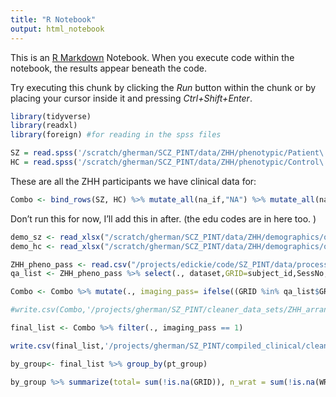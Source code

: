 ```yaml
---
title: "R Notebook"
output: html_notebook
---
```


This is an [R Markdown](http://rmarkdown.rstudio.com) Notebook. When you execute code within the notebook, the results appear beneath the code. 

Try executing this chunk by clicking the *Run* button within the chunk or by placing your cursor inside it and pressing *Ctrl+Shift+Enter*. 




```r
library(tidyverse)
library(readxl)
library(foreign) #for reading in the spss files
```



```r
SZ = read.spss('/scratch/gherman/SCZ_PINT/data/ZHH/phenotypic/Patient\ Sample\ 7-30-18.sav', to.data.frame=TRUE, use.value.labels = FALSE, stringsAsFactors= FALSE, na.strings=c("","NA", " ", "N/A")) %>% mutate(., pt_group="SZ") %>% mutate_all(trimws) %>% rename(., GRID=grid)
HC = read.spss('/scratch/gherman/SCZ_PINT/data/ZHH/phenotypic/Control\ Sample\ 7-30-18.sav', to.data.frame=TRUE, use.value.labels = FALSE, stringsAsFactors = FALSE, na.strings=c("","NA", " ", "N/A"))%>% mutate(., pt_group="HC")%>% mutate_all(trimws)

```

These are all the ZHH participants we have clinical data for:
```r
Combo <- bind_rows(SZ, HC) %>% mutate_all(na_if,"NA") %>% mutate_all(na_if, "") %>% mutate_all(na_if, " ")%>% mutate_all(na_if, ".")
```


Don't run this for now, I'll add this in after. (the edu codes are in here too. )
```r
demo_sz <- read_xlsx("/scratch/gherman/SCZ_PINT/data/ZHH/demographics/qrySZ_Sess_Miklos.xlsx") %>% select(.,grid,SessNo)
demo_hc <- read_xlsx("/scratch/gherman/SCZ_PINT/data/ZHH/demographics/qryHC_NewResting_15-40.xlsx") %>% select(., "grid"=GRID,SessNo)
```

```r
ZHH_pheno_pass <- read.csv("/projects/edickie/code/SZ_PINT/data/processed/pheno/20200221_pheno_clinicalplusqa.csv", stringsAsFactors = FALSE) %>% filter(., dataset=="ZHH") %>% mutate_all(na_if,"NA") %>% mutate_all(na_if, "") %>% mutate_all(na_if, " ")%>% mutate_all(trimws)
qa_list <- ZHH_pheno_pass %>% select(., dataset,GRID=subject_id,SessNo, sex = Sex, dx = DX, Age)
```


```r
Combo <- Combo %>% mutate(., imaging_pass= ifelse((GRID %in% qa_list$GRID), 1, 0))

#write.csv(Combo,'/projects/gherman/SZ_PINT/cleaner_data_sets/ZHH_arranged.csv')

```

```r
final_list <- Combo %>% filter(., imaging_pass == 1)

write.csv(final_list,'/projects/gherman/SZ_PINT/compiled_clinical/cleaner_data_sets/ZHH_arranged2020_march.csv')

```


```r
by_group<- final_list %>% group_by(pt_group)

by_group %>% summarize(total= sum(!is.na(GRID)), n_wrat = sum(!is.na(WRAT3RAW)), n_bprs= sum(!is.na(BPRSDate)), n_sans = sum(!is.na(SANS_DATE)))
```



